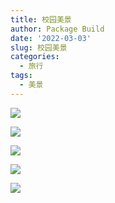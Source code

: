 ```yaml
---
title: 校园美景
author: Package Build
date: '2022-03-03'
slug: 校园美景
categories:
  - 旅行
tags:
  - 美景
---
```


![](/Experience/2022-03-03-/校园美景_files/IMG_3996.jpeg)


![](/Experience/2022-03-03-/校园美景_files/IMG_4001.jpeg)



![](/Experience/2022-03-03-/校园美景_files/IMG_4418.jpeg)



![](/Experience/2022-03-03-/校园美景_files/IMG_4216.jpeg)

![](/Experience/2022-03-03-/校园美景_files/IMG_4248.jpeg)